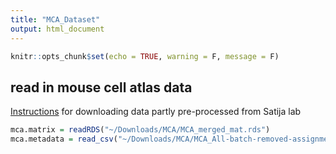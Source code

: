 ```yaml
---
title: "MCA_Dataset"
output: html_document
---
```


```r
knitr::opts_chunk$set(echo = TRUE, warning = F, message = F)
```


## read in mouse cell atlas data
[Instructions](https://github.com/czbiohub/tabula-muris-vignettes/tree/master/data) for downloading data partly pre-processed from Satija lab
```r
mca.matrix = readRDS("~/Downloads/MCA/MCA_merged_mat.rds")
mca.metadata = read_csv("~/Downloads/MCA/MCA_All-batch-removed-assignments.csv")

```

